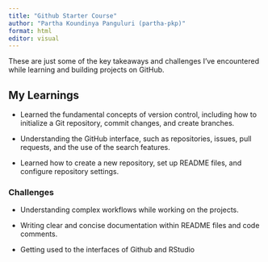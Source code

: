 ```yaml
---
title: "Github Starter Course"
author: "Partha Koundinya Panguluri (partha-pkp)"
format: html
editor: visual
---
```


These are just some of the key takeaways and challenges I've encountered while learning and building projects on GitHub.

## My Learnings

-   Learned the fundamental concepts of version control, including how to initialize a Git repository, commit changes, and create branches.
    
-   Understanding the GitHub interface, such as repositories, issues, pull requests, and the use of the search features.

-   Learned how to create a new repository, set up README files, and configure repository settings.

### Challenges

-   Understanding complex workflows while working on the projects.

-   Writing clear and concise documentation within README files and code comments.

-   Getting used to the interfaces of Github and RStudio
